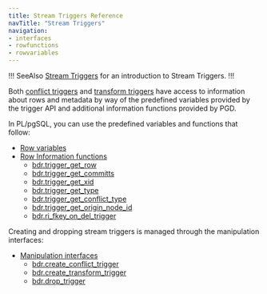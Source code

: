 ```yaml
---
title: Stream Triggers Reference
navTitle: "Stream Triggers"
navigation:
- interfaces
- rowfunctions
- rowvariables
---
```


!!! SeeAlso
[Stream Triggers](../../striggers) for an introduction to Stream Triggers.
!!!

Both [conflict triggers](../../striggers/#conflict-triggers) and [transform triggers](../../striggers/#transform-triggers) have access to information about
rows and metadata by way of the predefined variables provided by the trigger API and
additional information functions provided by PGD.

In PL/pgSQL, you can use the predefined variables and functions that follow:

* [Row variables](rowvariables)
* [Row Information functions](rowfunctions)
  * [bdr.trigger_get_row](rowfunctions/#bdrtrigger_get_row)
  * [bdr.trigger_get_committs](rowfunctions/#bdrtrigger_get_committs)
  * [bdr.trigger_get_xid](rowfunctions/#bdrtrigger_get_xid)
  * [bdr.trigger_get_type](rowfunctions/#bdrtrigger_get_type)
  * [bdr.trigger_get_conflict_type](rowfunctions/#bdrtrigger_get_conflict_type)
  * [bdr.trigger_get_origin_node_id](rowfunctions/#bdrtrigger_get_get_origin_node_id)
  * [bdr.ri_fkey_on_del_trigger](rowfunctions/#bdrri_fkey_on_del_trigger)

Creating and dropping stream triggers is managed through the manipulation interfaces:

* [Manipulation interfaces](interfaces)
  * [bdr.create_conflict_trigger](interfaces/#bdrcreate_conflict_trigger)
  * [bdr.create_transform_trigger](interfaces/#bdrcreate_transform_trigger)
  * [bdr.drop_trigger](interfaces/#bdrdrop_trigger)
